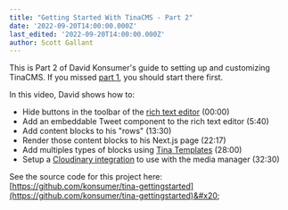 ```yaml
---
title: "Getting Started With TinaCMS - Part 2"
date: '2022-09-20T14:00:00.000Z'
last_edited: '2022-09-20T14:00:00.000Z'
author: Scott Gallant
---
```


This is Part 2 of David Konsumer's guide to setting up and customizing TinaCMS.   If you missed [part 1](https://tina.io/blog/getting-started-with-tinacms/), you should start there first.&#x20;

In this video, David shows how to:

* Hide buttons in the toolbar of the [rich text editor](https://tina.io/docs/reference/types/rich-text/) (00:00)
* Add an embeddable Tweet component to the rich text editor (5:40)
* Add content blocks to his "rows" (13:30)
* Render those content blocks to his Next.js page (22:17)
* Add multiples types of blocks using [Tina Templates](https://tina-gql-playground.vercel.app/object-list-templates?markdownCode=---%0ApageBlocks%3A%0A++-+header%3A+Get+in+touch%21%0A++++description%3A+%22Lorem+ipsum+dolor+sit+amet+consectetur+adipisicing+elit.+Nemo+expedita+voluptas+culpa+sapiente+alias+molestiae.+Numquam+corrupti+in+laborum+sed+rerum+et+corporis.%22%0A++++_template%3A+cta%0A++-+author%3A+Judith+Black%0A++++role%3A+CEO%0A++++quote%3A+Lorem+ipsum+dolor+sit+amet+consectetur+adipisicing+elit.+Nemo+expedita+voluptas+culpa+sapiente+alias+molestiae.+Numquam+corrupti+in+laborum+sed+rerum+et+corporis.%0A++++_template%3A+testimonial%0A---\&schemaCode=import+%7B+defineSchema+%7D+from+%27tinacms%27%0A%0Aexport+default+defineSchema%28%7B%0A++collections%3A+%5B%7B%0A++++label%3A+%22Post%22%2C%0A++++name%3A+%22post%22%2C%0A++++path%3A+%22posts%22%2C%0A++++fields%3A+%5B%7B%0A++++++label%3A+%22Page+Blocks%22%2C%0A++++++name%3A+%22pageBlocks%22%2C%0A++++++type%3A+%22object%22%2C%0A++++++list%3A+true%2C%0A++++++templates%3A+%5B%0A++++++++%7B%0A++++++++++label%3A+%22CTA%22%2C%0A++++++++++name%3A+%22cta%22%2C%0A++++++++++fields%3A+%5B%0A++++++++++++%7B%0A++++++++++++++label%3A+%22Header%22%2C%0A++++++++++++++name%3A+%22header%22%2C%0A++++++++++++++type%3A+%22string%22%0A++++++++++++%7D%2C%0A++++++++++++%7B%0A++++++++++++++label%3A+%22Description%22%2C%0A++++++++++++++name%3A+%22description%22%2C%0A++++++++++++++type%3A+%22string%22%2C%0A++++++++++++++ui%3A+%7B%0A++++++++++++++++component%3A+%22textarea%22%0A++++++++++++++%7D%0A++++++++++++%7D%0A++++++++++%5D%0A++++++++%7D%2C%0A++++++++%7B%0A++++++++++label%3A+%22Testimonial%22%2C%0A++++++++++name%3A+%22testimonial%22%2C%0A++++++++++fields%3A+%5B%0A++++++++++++%7B%0A++++++++++++++label%3A+%22Author%22%2C%0A++++++++++++++name%3A+%22author%22%2C%0A++++++++++++++type%3A+%22string%22%0A++++++++++++%7D%2C%0A++++++++++++%7B%0A++++++++++++++label%3A+%22Role%22%2C%0A++++++++++++++name%3A+%22role%22%2C%0A++++++++++++++type%3A+%22string%22%0A++++++++++++%7D%2C%0A++++++++++++%7B%0A++++++++++++++label%3A+%22Quote%22%2C%0A++++++++++++++name%3A+%22quote%22%2C%0A++++++++++++++type%3A+%22string%22%2C%0A++++++++++++++ui%3A+%7B%0A++++++++++++++++component%3A+%22textarea%22%0A++++++++++++++%7D%0A++++++++++++%7D%0A++++++++++%5D%0A++++++++%7D%0A++++++%5D%0A++++%7D%5D%0A++%7D%5D%0A%7D%29\&reactCode=import+*+as+React+from+%27react%27%0Aimport+%7B+useTina+%7D+from+%27tinacms%2Fdist%2Fedit-state%27%0A%0Aexport+default+function+Page%28props%29+%7B%0A++const+%7Bdata%2C+isLoading%7D+%3D+useTina%28%7B+query%3A+%60query+%7B%0A++post%28relativePath%3A+%22hello-world.md%22%29+%7B%0A++++pageBlocks+%7B%0A++++++__typename%0A++++++...on+PostPageBlocksCta+%7B%0A++++++++header%0A++++++++description%0A++++++%7D%0A++++++...on+PostPageBlocksTestimonial+%7B%0A++++++++author%0A++++++++role%0A++++++++quote%0A++++++%7D%0A++++%7D%0A++%7D%0A%7D%60%2C%0A++++variables%3A+%7B%7D%2C%0A++++data%3A+props.data%0A++%7D%29%0A%0A++if%28isLoading%29+%7B%0A++++return+%3Cdiv%3ELoading...%3C%2Fdiv%3E%0A++%7D%0A%0A++%0A%0Areturn+%28%0A++%3Cdiv%3E%7Bdata.post.pageBlocks%3F.map%28pageBlock+%3D%3E+%7B%0A++++switch%28pageBlock.__typename%29+%7B%0A++++++case+%22PostPageBlocksCta%22%3A%0A++++++++return+%28%0A++%3Cdiv+className%3D%22bg-indigo-600%22%3E%0A++++%3Cdiv+className%3D%22max-w-7xl+mx-auto+text-center+py-12+px-4+sm%3Apx-6+lg%3Apy-16+lg%3Apx-8%22%3E%0A++++++%3Ch2+className%3D%22text-lg+font-extrabold+text-white+sm%3Atext-2xl%22%3E%0A++++++++%7BpageBlock.header%7D%0A++++++%3C%2Fh2%3E%0A++++++%3Ch2+className%3D%22text-md+text-gray-100+sm%3Atext-lg%22%3E%0A++++++++%7BpageBlock.description%7D%0A++++++%3C%2Fh2%3E%0A++++%3C%2Fdiv%3E%0A++%3C%2Fdiv%3E%0A%29%0A++++++case+%22PostPageBlocksTestimonial%22%3A%0A++++++++return+%28%0A++%3Cdiv+className%3D%22relative%22%3E%0A++%3Cblockquote+className%3D%22my-10+px-4%22%3E%0A++++%3Cdiv+className%3D%22max-w-3xl+mx-auto+text-center+text-xl+leading-9+font-medium+text-gray-900%22%3E%0A++++++%3Cp%3E%0A++++++++%26ldquo%3B%7BpageBlock%3F.quote%7D%26rdquo%3B%0A++++++%3C%2Fp%3E%0A++++%3C%2Fdiv%3E%0A++++%3Cfooter+className%3D%22mt-8%22%3E%0A++++++%3Cdiv+className%3D%22md%3Aflex+md%3Aitems-center+md%3Ajustify-center%22%3E%0A++++++++%3Cdiv+className%3D%22md%3Aflex-shrink-0%22%3E%0A++++++++++%3Cimg%0A++++++++++++className%3D%22mx-auto+h-10+w-10+rounded-full%22%0A++++++++++++src%3D%22https%3A%2F%2Fimages.unsplash.com%2Fphoto-1494790108377-be9c29b29330%3Fixlib%3Drb-1.2.1%26ixid%3DeyJhcHBfaWQiOjEyMDd9%26auto%3Dformat%26fit%3Dfacearea%26facepad%3D2%26w%3D256%26h%3D256%26q%3D80%22%0A++++++++++++alt%3D%22%22%0A++++++++++%2F%3E%0A++++++++%3C%2Fdiv%3E%0A++++++++%3Cdiv+className%3D%22mt-3+text-center+md%3Amt-0+md%3Aml-4+md%3Aflex+md%3Aitems-center%22%3E%0A++++++++++%3Cdiv+className%3D%22text-base+font-medium+text-gray-900%22%3E%7BpageBlock%3F.author%7D%3C%2Fdiv%3E%0A%0A++++++++++%3Csvg+className%3D%22hidden+md%3Ablock+mx-1+h-5+w-5+text-indigo-600%22+fill%3D%22currentColor%22+viewBox%3D%220+0+20+20%22%3E%0A++++++++++++%3Cpath+d%3D%22M11+0h3L9+20H6l5-20z%22+%2F%3E%0A++++++++++%3C%2Fsvg%3E%0A%0A++++++++++%3Cdiv+className%3D%22text-base+font-medium+text-gray-500%22%3E%7BpageBlock%3F.role%7D%3C%2Fdiv%3E%0A++++++++%3C%2Fdiv%3E%0A++++++%3C%2Fdiv%3E%0A++++%3C%2Ffooter%3E%0A++%3C%2Fblockquote%3E%0A%3C%2Fdiv%3E%0A%29%0A++++%7D%0A++%7D%29%7D%3C%2Fdiv%3E%0A%29%0A%7D) (28:00)
* Setup a [Cloudinary integration](https://tina.io/docs/reference/media/external/cloudinary/) to use with the media manager (32:30)

<Youtube embedSrc="https://www.youtube.com/embed/3MSbRzhHtX8" />

See the source code for this project here: [https://github.com/konsumer/tina-gettingstarted](https://github.com/konsumer/tina-gettingstarted)&#x20;
